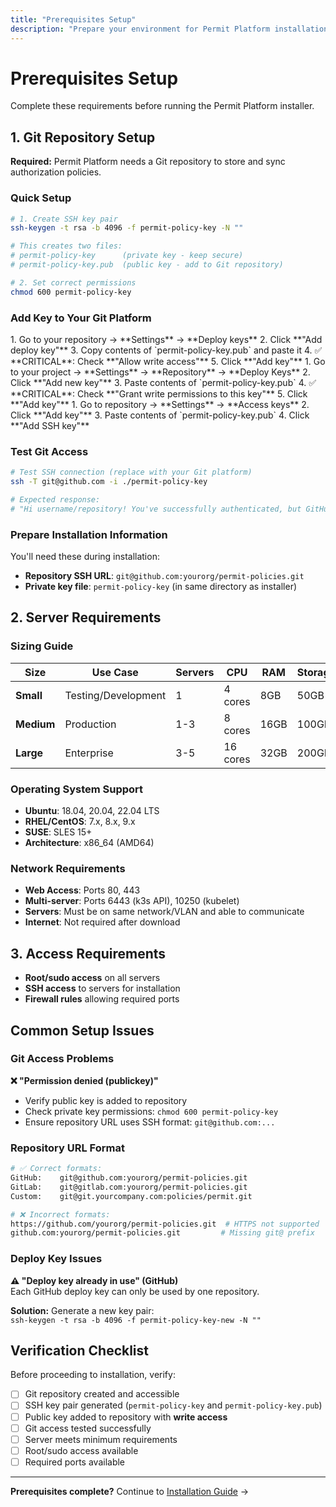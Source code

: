 ```yaml
---
title: "Prerequisites Setup"
description: "Prepare your environment for Permit Platform installation"
---
```



# Prerequisites Setup

Complete these requirements before running the Permit Platform installer.

## 1. Git Repository Setup

<div className="bg-yellow-50 border-l-4 border-yellow-400 p-4 my-4">
  <div className="flex">
    <div className="ml-3">
      <p className="text-sm text-yellow-700">
        <strong>Required:</strong> Permit Platform needs a Git repository to store and sync authorization policies.
      </p>
    </div>
  </div>
</div>

### Quick Setup

```bash
# 1. Create SSH key pair
ssh-keygen -t rsa -b 4096 -f permit-policy-key -N ""

# This creates two files:
# permit-policy-key      (private key - keep secure)
# permit-policy-key.pub  (public key - add to Git repository)

# 2. Set correct permissions
chmod 600 permit-policy-key
```

### Add Key to Your Git Platform

<Tabs>
  <TabItem value="github" label="GitHub">
    1. Go to your repository → **Settings** → **Deploy keys**
    2. Click **"Add deploy key"**
    3. Copy contents of `permit-policy-key.pub` and paste it
    4. ✅ **CRITICAL**: Check **"Allow write access"**
    5. Click **"Add key"**
  </TabItem>
  
  <TabItem value="gitlab" label="GitLab">
    1. Go to your project → **Settings** → **Repository** → **Deploy Keys**
    2. Click **"Add new key"**
    3. Paste contents of `permit-policy-key.pub`
    4. ✅ **CRITICAL**: Check **"Grant write permissions to this key"**
    5. Click **"Add key"**
  </TabItem>
  
  <TabItem value="bitbucket" label="Bitbucket">
    1. Go to repository → **Settings** → **Access keys**
    2. Click **"Add key"**
    3. Paste contents of `permit-policy-key.pub`
    4. Click **"Add SSH key"**
  </TabItem>
</Tabs>

### Test Git Access

```bash
# Test SSH connection (replace with your Git platform)
ssh -T git@github.com -i ./permit-policy-key

# Expected response:
# "Hi username/repository! You've successfully authenticated, but GitHub does not provide shell access."
```

### Prepare Installation Information

You'll need these during installation:
- **Repository SSH URL**: `git@github.com:yourorg/permit-policies.git`
- **Private key file**: `permit-policy-key` (in same directory as installer)

## 2. Server Requirements

### Sizing Guide

| Size | Use Case | Servers | CPU | RAM | Storage |
|------|----------|---------|-----|-----|---------|
| **Small** | Testing/Development | 1 | 4 cores | 8GB | 50GB |
| **Medium** | Production | 1-3 | 8 cores | 16GB | 100GB |
| **Large** | Enterprise | 3-5 | 16 cores | 32GB | 200GB |

### Operating System Support
- **Ubuntu**: 18.04, 20.04, 22.04 LTS
- **RHEL/CentOS**: 7.x, 8.x, 9.x
- **SUSE**: SLES 15+
- **Architecture**: x86_64 (AMD64)

### Network Requirements
- **Web Access**: Ports 80, 443
- **Multi-server**: Ports 6443 (k3s API), 10250 (kubelet)
- **Servers**: Must be on same network/VLAN and able to communicate
- **Internet**: Not required after download

## 3. Access Requirements

- **Root/sudo access** on all servers
- **SSH access** to servers for installation
- **Firewall rules** allowing required ports

## Common Setup Issues

### Git Access Problems

<div className="bg-red-50 border-l-4 border-red-400 p-4 my-4">
  <div className="flex">
    <div className="ml-3">
      <p className="text-sm text-red-700">
        <strong>❌ "Permission denied (publickey)"</strong>
      </p>
      <ul className="text-sm text-red-700 mt-2 list-disc list-inside">
        <li>Verify public key is added to repository</li>
        <li>Check private key permissions: <code>chmod 600 permit-policy-key</code></li>
        <li>Ensure repository URL uses SSH format: <code>git@github.com:...</code></li>
      </ul>
    </div>
  </div>
</div>

### Repository URL Format

```bash
# ✅ Correct formats:
GitHub:    git@github.com:yourorg/permit-policies.git
GitLab:    git@gitlab.com:yourorg/permit-policies.git
Custom:    git@git.yourcompany.com:policies/permit.git

# ❌ Incorrect formats:
https://github.com/yourorg/permit-policies.git  # HTTPS not supported
github.com:yourorg/permit-policies.git         # Missing git@ prefix
```

### Deploy Key Issues

<div className="bg-yellow-50 border-l-4 border-yellow-400 p-4 my-4">
  <div className="flex">
    <div className="ml-3">
      <p className="text-sm text-yellow-700">
        <strong>⚠️ "Deploy key already in use" (GitHub)</strong><br/>
        Each GitHub deploy key can only be used by one repository.
      </p>
      <p className="text-sm text-yellow-700 mt-2">
        <strong>Solution:</strong> Generate a new key pair:<br/>
        <code>ssh-keygen -t rsa -b 4096 -f permit-policy-key-new -N ""</code>
      </p>
    </div>
  </div>
</div>

## Verification Checklist

Before proceeding to installation, verify:

- [ ] Git repository created and accessible
- [ ] SSH key pair generated (`permit-policy-key` and `permit-policy-key.pub`)
- [ ] Public key added to repository with **write access**
- [ ] Git access tested successfully
- [ ] Server meets minimum requirements
- [ ] Root/sudo access available
- [ ] Required ports available

---

**Prerequisites complete?** Continue to [Installation Guide](/docs/on-prem/installation) →